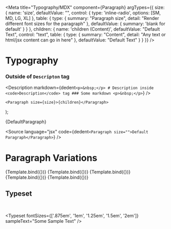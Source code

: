 

<Meta
	title="Typography/MDX"
	component={Paragraph}
	argTypes={{
		size: {
			name: 'size',
			defaultValue: "",
			control: {
				type: 'inline-radio',
				options: [SM, MD, LG, XL]
			},
			table: {
				type: {
					summary: "Paragraph size",
					detail: "Render different font sizes for the paragraph"
				},
				defaultValue: {
					summary: 'blank for default'
				}
			}
		},
		children: {
			name: 'children (Content)',
			defaultValue: "Default Text",
			control: "text",
			table: {
				type: {
					summary: "Content",
					detail: "Any text or html/jsx content can go in here"
				},
				defaultValue: "Default Text"
			}
		}
	}}
/>

# Typography
### Outside of `Descripton` tag

<Description markdown={dedent`
	<p>&nbsp;</p>
	# Description inside <code>Description</code> tag
	### Some markdown
	<p>&nbsp;</p>
`} />

	<Paragraph size={size}>{children}</Paragraph>
);


<Story name="Default Paragraph">
	{DefaultParagraph}
</Story>

<ArgsTable story="Default Paragraph" />

<Source
	language="jsx"
	code={dedent`
		<Paragraph size="">Default Paragraph</Paragraph>
	`}
/>

# Paragraph Variations

<Canvas>
	<Story name="Small" args={{size: SM}}>
		{Template.bind({})}
	</Story>
	<Story name="Default" args={{size: ""}}>
		{Template.bind({})}
	</Story>
	<Story name="Medium" args={{size: MD}}>
		{Template.bind({})}
	</Story>
	<Story name="Large" args={{size: LG}}>
		{Template.bind({})}
	</Story>
	<Story name="Extra Large" args={{size: XL}}>
		{Template.bind({})}
	</Story>
</Canvas>

## Typeset
<p>&nbsp;</p>

<Typeset
	fontSizes={['.875em', '1em', '1.25em', '1.5em', '2em']}
	sampleText="Some Sample Text"
/>